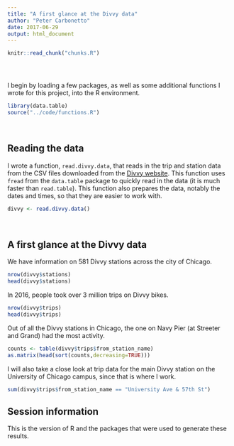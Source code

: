 ```yaml
---
title: "A first glance at the Divvy data"
author: "Peter Carbonetto"
date: 2017-06-29
output: html_document
---
```


<!-- Define defaults shared by all workflowr files. -->
```r
knitr::read_chunk("chunks.R")
```

<!-- Update knitr chunk options -->
```r
```

<!-- Insert the date the file was last updated -->
```r
```

<!-- Insert the code version (Git commit SHA1) if Git repository
 exists and R package git2r is installed -->
```r
```

I begin by loading a few packages, as well as some additional
functions I wrote for this project, into the R environment.

```r
library(data.table)
source("../code/functions.R")
```

<br>

## Reading the data

I wrote a function, `read.divvy.data`, that reads in the trip and
station data from the CSV files downloaded from the
[Divvy website](https://www.divvybikes.com/system-data). This function
uses `fread` from the `data.table` package to quickly read in the data
(it is much faster than `read.table`). This function also prepares the
data, notably the dates and times, so that they are easier to work
with.

```r
divvy <- read.divvy.data()
```
<br>

## A first glance at the Divvy data

We have information on 581 Divvy stations across the city of Chicago.

```r
nrow(divvy$stations)
head(divvy$stations)
```

In 2016, people took over 3 million trips on Divvy bikes.

```r
nrow(divvy$trips)
head(divvy$trips)
```

Out of all the Divvy stations in Chicago, the one on Navy Pier (at
Streeter and Grand) had the most activity.

```r
counts <- table(divvy$trips$from_station_name)
as.matrix(head(sort(counts,decreasing=TRUE)))
```

I will also take a close look at trip data for the main Divvy station
on the University of Chicago campus, since that is where I work.

```r
sum(divvy$trips$from_station_name == "University Ave & 57th St")
```

## Session information

This is the version of R and the packages that were used to generate
these results.

```r
```
